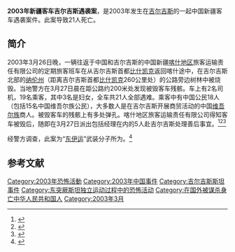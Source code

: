 '''2003年新疆客车吉尔吉斯遇袭案'''，是2003年发生在[[吉尔吉斯斯坦|吉尔吉斯]]的一起中国新疆客车遇袭案件。此案导致21人死亡。

==简介==
2003年3月26日晚，一辆往返于中国和吉尔吉斯的中国新疆[[喀什地区|喀什地区]]旅客运输责任有限公司的定期旅客班车在从吉尔吉斯首都[[比什凯克|比什凯克]]返回喀什途中，在吉尔吉斯北部的[[纳伦州|纳伦州]]（距离吉尔吉斯首都[[比什凯克|比什凯克]]260公里处）的公路旁边树林中被烧毁。当地警方在3月27日晨在距公路约200米处发现被毁客车残骸。车上有2名司机，19名乘客，其中3名是妇女，全车共21人全部遇难。乘客中有中国公民18人（包括15名中国维吾尔族公民），大多数人是在吉尔吉斯开展商贸活动的中国[[维吾尔族|维吾尔族]]商人。被毁客车的残骸上有多处弹孔。喀什地区旅客运输责任有限公司得知客车被毁后，随即在3月27日派出包括经理在内的5人赴吉尔吉斯处理善后事宜。<ref>{{Cite web |url=http://www.guancha.cn/Neighbors/2016_08_30_372926.shtml |title=中国驻吉尔吉斯斯坦使馆遇爆炸袭击 14年前中国外交官在吉被“疆独”杀害，观察者网，2016-08-20 |accessdate=2016-08-31 |archive-date=2016-09-03 |archive-url=https://web.archive.org/web/20160903225424/http://www.guancha.cn/Neighbors/2016_08_30_372926.shtml |dead-url=no }}</ref><ref>{{Cite web |url=http://news.sohu.com/09/41/news207884109.shtml |title=新疆喀什客车被焚一事有进展 残骸上有多处弹眼，搜狐，2003-03-30 |accessdate=2016-08-31 |archive-date=2017-03-27 |archive-url=https://web.archive.org/web/20170327204710/http://news.sohu.com/09/41/news207884109.shtml |dead-url=no }}</ref><ref>{{Cite web |url=http://www.nnwb.com/html/2014-01/25/content_66394.htm |title=武装分子闯入中吉边境被击毙，南宁新闻网，2014-01-25 |accessdate=2016-08-31 |archive-date=2016-09-14 |archive-url=https://web.archive.org/web/20160914062605/http://www.nnwb.com/html/2014-01/25/content_66394.htm |dead-url=no }}</ref>

经警方调查，此案为“[[东伊运|东伊运]]”武装分子所为。<ref>{{Cite web |url=http://news.sina.com.cn/c/2007-01-12/024910979390s.shtml |title=一路艰辛一路血光 中国反击东突组织十七年，新浪，2007-01-12 |accessdate=2016-08-31 |archive-date=2016-09-14 |archive-url=https://web.archive.org/web/20160914234408/http://news.sina.com.cn/c/2007-01-12/024910979390s.shtml |dead-url=no }}</ref>

==参考文献==
{{reflist}}

{{新疆维吾尔自治区暴力恐怖活动和反恐行动|胡}}
[[Category:2003年恐怖活動|Category:2003年恐怖活動]]
[[Category:2003年中国事件|Category:2003年中国事件]]
[[Category:吉尔吉斯斯坦事件|Category:吉尔吉斯斯坦事件]]
[[Category:东突厥斯坦独立运动过程中的恐怖活动|Category:东突厥斯坦独立运动过程中的恐怖活动]]
[[Category:在国外被谋杀身亡中华人民共和国人|Category:在国外被谋杀身亡中华人民共和国人]]
[[Category:2003年3月|Category:2003年3月]]